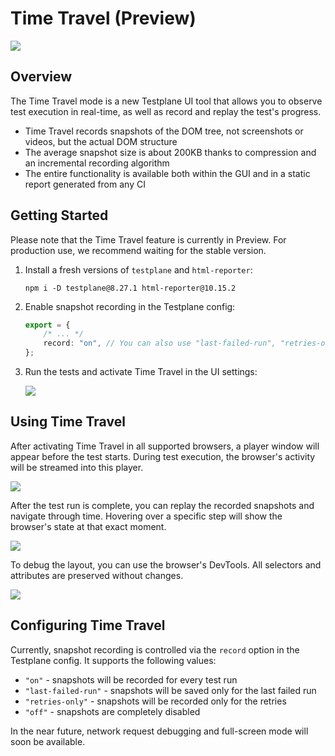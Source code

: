 
# Time Travel (Preview)

![](/img/docs/guides/time-travel-demo.gif)

## Overview

The Time Travel mode is a new Testplane UI tool that allows you to observe test execution in real-time, as well as record and replay the test's progress.

-   Time Travel records snapshots of the DOM tree, not screenshots or videos, but the actual DOM structure
-   The average snapshot size is about 200KB thanks to compression and an incremental recording algorithm
-   The entire functionality is available both within the GUI and in a static report generated from any CI

## Getting Started

<Admonition type="warning">
    Please note that the Time Travel feature is currently in Preview. For production use, we
    recommend waiting for the stable version.
</Admonition>

1. Install a fresh versions of `testplane` and `html-reporter`:

    ```shell
    npm i -D testplane@8.27.1 html-reporter@10.15.2
    ```

2. Enable snapshot recording in the Testplane config:

    ```typescript
    export = {
        /* ... */
        record: "on", // You can also use "last-failed-run", "retries-only", "off"
    };
    ```

3. Run the tests and activate Time Travel in the UI settings:

    ![](/img/docs/guides/time-travel-setting.png)

## Using Time Travel

After activating Time Travel in all supported browsers, a player window will appear before the test starts. During test execution, the browser's activity will be streamed into this player.

![](/img/docs/guides/time-travel-live.png)

After the test run is complete, you can replay the recorded snapshots and navigate through time. Hovering over a specific step will show the browser's state at that exact moment.

![](/img/docs/guides/time-travel-recording.png)

To debug the layout, you can use the browser's DevTools. All selectors and attributes are preserved without changes.

![](/img/docs/guides/time-travel-debug.png)

## Configuring Time Travel

Currently, snapshot recording is controlled via the `record` option in the Testplane config. It supports the following values:

-   `"on"` - snapshots will be recorded for every test run
-   `"last-failed-run"` - snapshots will be saved only for the last failed run
-   `"retries-only"` - snapshots will be recorded only for the retries
-   `"off"` - snapshots are completely disabled

<Admonition type="info">
    In the near future, network request debugging and full-screen mode will soon be available.
</Admonition>
